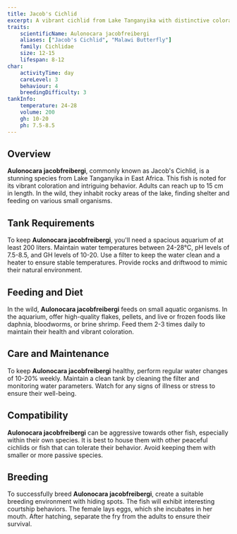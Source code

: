 ```yaml
---
title: Jacob's Cichlid
excerpt: A vibrant cichlid from Lake Tanganyika with distinctive coloration and intriguing behavior. Suitable for experienced aquarists.
traits:
    scientificName: Aulonocara jacobfreibergi
    aliases: ["Jacob's Cichlid", "Malawi Butterfly"]
    family: Cichlidae
    size: 12-15
    lifespan: 8-12
char:
    activityTime: day
    careLevel: 3
    behaviour: 4
    breedingDifficulty: 3
tankInfo:
    temperature: 24-28
    volume: 200
    gh: 10-20
    ph: 7.5-8.5
---
```


## Overview
**Aulonocara jacobfreibergi**, commonly known as Jacob's Cichlid, is a stunning species from Lake Tanganyika in East Africa. This fish is noted for its vibrant coloration and intriguing behavior. Adults can reach up to 15 cm in length. In the wild, they inhabit rocky areas of the lake, finding shelter and feeding on various small organisms.

## Tank Requirements
To keep **Aulonocara jacobfreibergi**, you'll need a spacious aquarium of at least 200 liters. Maintain water temperatures between 24-28°C, pH levels of 7.5-8.5, and GH levels of 10-20. Use a filter to keep the water clean and a heater to ensure stable temperatures. Provide rocks and driftwood to mimic their natural environment.

## Feeding and Diet
In the wild, **Aulonocara jacobfreibergi** feeds on small aquatic organisms. In the aquarium, offer high-quality flakes, pellets, and live or frozen foods like daphnia, bloodworms, or brine shrimp. Feed them 2-3 times daily to maintain their health and vibrant coloration.

## Care and Maintenance
To keep **Aulonocara jacobfreibergi** healthy, perform regular water changes of 10-20% weekly. Maintain a clean tank by cleaning the filter and monitoring water parameters. Watch for any signs of illness or stress to ensure their well-being.

## Compatibility
**Aulonocara jacobfreibergi** can be aggressive towards other fish, especially within their own species. It is best to house them with other peaceful cichlids or fish that can tolerate their behavior. Avoid keeping them with smaller or more passive species.

## Breeding
To successfully breed **Aulonocara jacobfreibergi**, create a suitable breeding environment with hiding spots. The fish will exhibit interesting courtship behaviors. The female lays eggs, which she incubates in her mouth. After hatching, separate the fry from the adults to ensure their survival.

